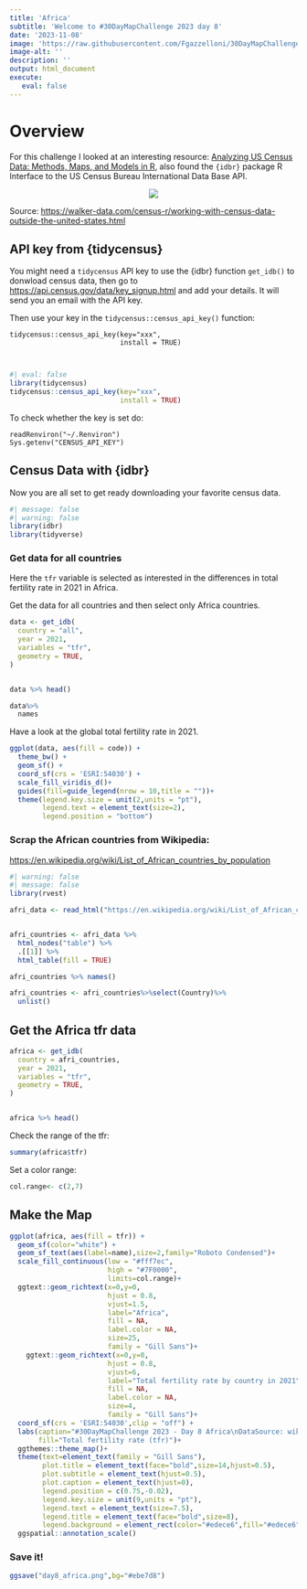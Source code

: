 ```yaml
---
title: 'Africa'
subtitle: 'Welcome to #30DayMapChallenge 2023 day 8'
date: '2023-11-08'
image: 'https://raw.githubusercontent.com/Fgazzelloni/30DayMapChallenge/master/2023/day8_africa/day8_africa.png'
image-alt: ''
description: ''
output: html_document
execute: 
   eval: false
---
```


# Overview

For this challenge I looked at an interesting resource: [Analyzing US Census Data: Methods, Maps, and Models in R](https://walker-data.com/census-r/working-with-census-data-outside-the-united-states.html?q=tfr#visualizing-idb-data), also found the `{idbr}` package R Interface to the US Census Bureau International Data Base API.



<center>
![](https://raw.githubusercontent.com/Fgazzelloni/30DayMapChallenge/master/2023/day8_africa/day8_africa.png)</center>


Source: 
<https://walker-data.com/census-r/working-with-census-data-outside-the-united-states.html>

## API key from {tidycensus}

You might need a `tidycensus` API key to use the {idbr} function `get_idb()` to donwload census data, then go to <https://api.census.gov/data/key_signup.html> and add your details. It will send you an email with the API key.

Then use your key in the `tidycensus::census_api_key()` function:

    tidycensus::census_api_key(key="xxx",
                               install = TRUE)
                               
                          
```r
#| eval: false
library(tidycensus)
tidycensus::census_api_key(key="xxx",
                           install = TRUE)
```


To check whether the key is set do:
    
    readRenviron("~/.Renviron")
    Sys.getenv("CENSUS_API_KEY")
    
## Census Data with {idbr}

Now you are all set to get ready downloading your favorite census data.   

```r
#| message: false
#| warning: false
library(idbr)
library(tidyverse)
```


### Get data for all countries

Here the `tfr` variable is selected as interested in the differences in total fertility rate in 2021 in Africa.

Get the data for all countries and then select only Africa countries.
```r
data <- get_idb(
  country = "all",
  year = 2021,
  variables = "tfr",
  geometry = TRUE,
)


data %>% head()
```


```r
data%>%
  names
```

Have a look at the global total fertility rate in 2021.
```r
ggplot(data, aes(fill = code)) + 
  theme_bw() + 
  geom_sf() + 
  coord_sf(crs = 'ESRI:54030') + 
  scale_fill_viridis_d()+
  guides(fill=guide_legend(nrow = 10,title = ""))+
  theme(legend.key.size = unit(2,units = "pt"),
        legend.text = element_text(size=2),
        legend.position = "bottom")
```


### Scrap the African countries from Wikipedia:
<https://en.wikipedia.org/wiki/List_of_African_countries_by_population>

```r
#| warning: false
#| message: false
library(rvest)
```

```r
afri_data <- read_html("https://en.wikipedia.org/wiki/List_of_African_countries_by_population")


afri_countries <- afri_data %>%
  html_nodes("table") %>%
  .[[1]] %>%
  html_table(fill = TRUE)

afri_countries %>% names()
```


```r
afri_countries <- afri_countries%>%select(Country)%>%
  unlist()
```

## Get the Africa tfr data

```r
africa <- get_idb(
  country = afri_countries,
  year = 2021,
  variables = "tfr",
  geometry = TRUE,
)


africa %>% head()
```


Check the range of the tfr:
```r
summary(africa$tfr)
```

Set a color range:
```r
col.range<- c(2,7)
```

## Make the Map

```r
ggplot(africa, aes(fill = tfr)) + 
  geom_sf(color="white") + 
  geom_sf_text(aes(label=name),size=2,family="Roboto Condensed")+
  scale_fill_continuous(low = "#fff7ec", 
                        high = "#7F0000",
                        limits=col.range)+
  ggtext::geom_richtext(x=0,y=0,
                        hjust = 0.8,
                        vjust=1.5,
                        label="Africa",
                        fill = NA, 
                        label.color = NA,
                        size=25,
                        family = "Gill Sans")+
    ggtext::geom_richtext(x=0,y=0,
                        hjust = 0.8,
                        vjust=6,
                        label="Total fertility rate by country in 2021",
                        fill = NA, 
                        label.color = NA,
                        size=4,
                        family = "Gill Sans")+
  coord_sf(crs = 'ESRI:54030',clip = "off") + 
  labs(caption="#30DayMapChallenge 2023 - Day 8 Africa\nDataSource: wikipedia & {idbr} package | Map @fgazzelloni\n\n'Scale on map varies by more than 10%, scale bar may be inaccurate' {ggspatial}",
       fill="Total fertility rate (tfr)")+
  ggthemes::theme_map()+
  theme(text=element_text(family = "Gill Sans"),
        plot.title = element_text(face="bold",size=14,hjust=0.5),
        plot.subtitle = element_text(hjust=0.5),
        plot.caption = element_text(hjust=0),
        legend.position = c(0.75,-0.02),
        legend.key.size = unit(9,units = "pt"),
        legend.text = element_text(size=7.5),
        legend.title = element_text(face="bold",size=8),
        legend.background = element_rect(color="#edece6",fill="#edece6"))+
  ggspatial::annotation_scale()

```


### Save it!
```r
ggsave("day8_africa.png",bg="#ebe7d8")
```

